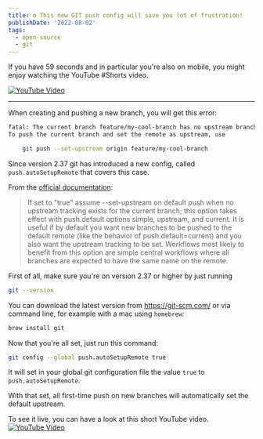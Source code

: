 ```yaml
---
title: ⚙ This new GIT push config will save you lot of frustration!
publishDate: '2022-08-02'
tags:
  - open-source
  - git
---
```


If you have 59 seconds and in particular you're also on mobile, you might enjoy watching the YouTube #Shorts video.

[![YouTube Video](./preview.png)](https://youtube.com/shorts/KrgNpJA0sX4)

---

When creating and pushing a new branch, you will get this error:

```sh
fatal: The current branch feature/my-cool-branch has no upstream branch.
To push the current branch and set the remote as upstream, use

    git push --set-upstream origin feature/my-cool-branch

```

Since version 2.37 git has introduced a new config, called `push.autoSetupRemote` that covers this case.

From the [official documentation](https://git-scm.com/docs/git-config#Documentation/git-config.txt-pushautoSetupRemote):

> If set to "true" assume --set-upstream on default push when no upstream tracking exists for the current branch; this option takes effect with push.default options simple, upstream, and current. It is useful if by default you want new branches to be pushed to the default remote (like the behavior of push.default=current) and you also want the upstream tracking to be set. Workflows most likely to benefit from this option are simple central workflows where all branches are expected to have the same name on the remote.

First of all, make sure you're on version 2.37 or higher by just running

```sh
git --version
```

You can download the latest version from https://git-scm.com/ or via command line, for example with a mac using `homebrew`:

```sh
brew install git
```

Now that you're all set, just run this command:

```sh
git config --global push.autoSetupRemote true
```

It will set in your global git configuration file the value `true` to `push.autoSetupRemote`.

With that set, all first-time push on new branches will automatically set the default upstream.

To see it live, you can have a look at this short YouTube video.
[![YouTube Video](./preview.png)](https://youtube.com/shorts/KrgNpJA0sX4)
